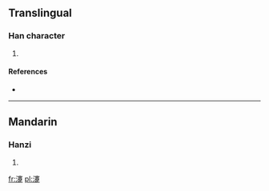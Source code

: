 ==Translingual==

===Han character===
{{Han char|rn=85|rad=水|as=17|sn=20|four=|canj=水十廿人 (EJTO)}}

# {{defn|Han|sort=水17}}

====References====
* {{Han ref|kx=0661.250|dkj=18718|hdz=31790.080|uh=703D|ud=28733}}

----

==Mandarin==

===Hanzi===
{{cmn-hanzi|pin=[[jiǎn]] ([[jian3]]), [[jiào]] ([[jiao4]])|wg=chien<sup>3</sup>, chiao<sup>4</sup>}}

# {{defn|lang=cmn|sort=水17}}

[[fr:瀽]]
[[pl:瀽]]